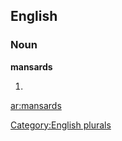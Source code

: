 
==English==

===Noun===
'''mansards'''

# {{plural of|[[mansard]]}}

[[Category:English plurals]]

[[ar:mansards]]